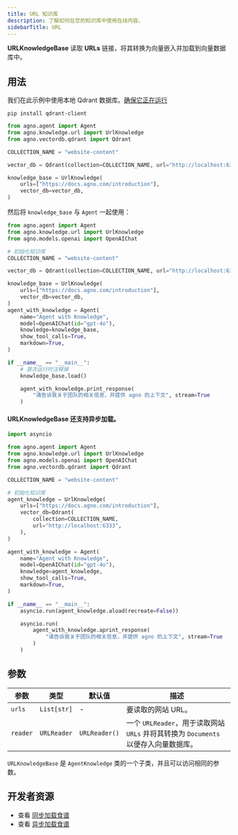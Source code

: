 ```yaml
---
title: URL 知识库
description: 了解如何在您的知识库中使用在线内容。
sidebarTitle: URL
---
```


**URLKnowledgeBase** 读取 **URLs** 链接，将其转换为向量嵌入并加载到向量数据库中。

## 用法

<Note>

我们在此示例中使用本地 Qdrant 数据库。[确保它正在运行](https://docs.agno.com/vectordb/qdrant)

</Note>

```shell
pip install qdrant-client
```

```python
from agno.agent import Agent
from agno.knowledge.url import UrlKnowledge
from agno.vectordb.qdrant import Qdrant

COLLECTION_NAME = "website-content"

vector_db = Qdrant(collection=COLLECTION_NAME, url="http://localhost:6333")

knowledge_base = UrlKnowledge(
    urls=["https://docs.agno.com/introduction"],
    vector_db=vector_db,
)
```

然后将 `knowledge_base` 与 `Agent` 一起使用：

```python
from agno.agent import Agent
from agno.knowledge.url import UrlKnowledge
from agno.models.openai import OpenAIChat

# 初始化知识库
COLLECTION_NAME = "website-content"

vector_db = Qdrant(collection=COLLECTION_NAME, url="http://localhost:6333")

knowledge_base = UrlKnowledge(
    urls=["https://docs.agno.com/introduction"],
    vector_db=vector_db,
)
agent_with_knowledge = Agent(
    name="Agent with Knowledge",
    model=OpenAIChat(id="gpt-4o"),
    knowledge=knowledge_base,
    show_tool_calls=True,
    markdown=True,
)

if __name__ == "__main__":
    # 首次运行时注释掉
    knowledge_base.load()

    agent_with_knowledge.print_response(
        "请告诉我关于团队的相关信息，并提供 agno 的上下文", stream=True
    )
```

#### URLKnowledgeBase 还支持异步加载。

```python async_knowledge_base.py
import asyncio

from agno.agent import Agent
from agno.knowledge.url import UrlKnowledge
from agno.models.openai import OpenAIChat
from agno.vectordb.qdrant import Qdrant

COLLECTION_NAME = "website-content"

# 初始化知识库
agent_knowledge = UrlKnowledge(
    urls=["https://docs.agno.com/introduction"],
    vector_db=Qdrant(
        collection=COLLECTION_NAME,
        url="http://localhost:6333",
    ),
)

agent_with_knowledge = Agent(
    name="Agent with Knowledge",
    model=OpenAIChat(id="gpt-4o"),
    knowledge=agent_knowledge,
    show_tool_calls=True,
    markdown=True,
)

if __name__ == "__main__":
    asyncio.run(agent_knowledge.aload(recreate=False))

    asyncio.run(
        agent_with_knowledge.aprint_response(
            "请告诉我关于团队的相关信息，并提供 agno 的上下文", stream=True
        )
    )
```

## 参数

| 参数 | 类型 | 默认值 | 描述 |
|---|---|---|---|
| `urls` | `List[str]` | - | 要读取的网站 URL。 |
| `reader` | `URLReader` | `URLReader()` | 一个 `URLReader`，用于读取网站 `URLs` 并将其转换为 `Documents` 以便存入向量数据库。 |

`URLKnowledgeBase` 是 `AgentKnowledge` 类的一个子类，并且可以访问相同的参数。

## 开发者资源

- 查看 [同步加载食谱](https://github.com/agno-agi/agno/blob/main/cookbook/agent_concepts/knowledge/url_kb.py)
- 查看 [异步加载食谱](https://github.com/agno-agi/agno/blob/main/cookbook/agent_concepts/knowledge/url_kb_async.py)